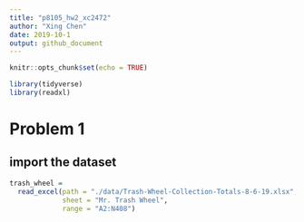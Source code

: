 ```yaml
---
title: "p8105_hw2_xc2472"
author: "Xing Chen"
date: 2019-10-1
output: github_document
---
```


```r
knitr::opts_chunk$set(echo = TRUE)

library(tidyverse)
library(readxl)
```


# Problem 1

## import the dataset

```r
trash_wheel = 
  read_excel(path = "./data/Trash-Wheel-Collection-Totals-8-6-19.xlsx", 
             sheet = "Mr. Trash Wheel", 
             range = "A2:N408")
```


